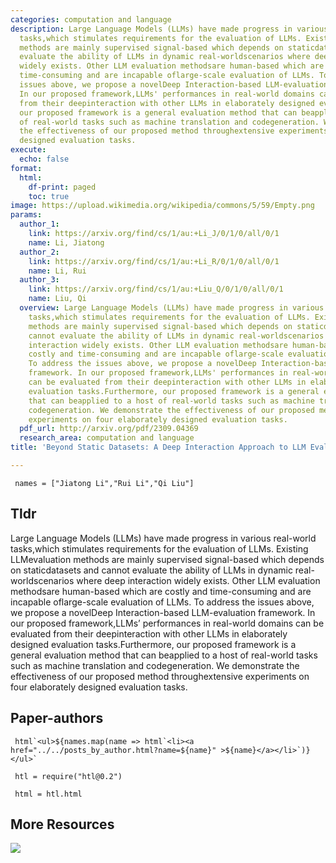 ```yaml
---
categories: computation and language
description: Large Language Models (LLMs) have made progress in various real-world
  tasks,which stimulates requirements for the evaluation of LLMs. Existing LLMevaluation
  methods are mainly supervised signal-based which depends on staticdatasets and cannot
  evaluate the ability of LLMs in dynamic real-worldscenarios where deep interaction
  widely exists. Other LLM evaluation methodsare human-based which are costly and
  time-consuming and are incapable oflarge-scale evaluation of LLMs. To address the
  issues above, we propose a novelDeep Interaction-based LLM-evaluation framework.
  In our proposed framework,LLMs' performances in real-world domains can be evaluated
  from their deepinteraction with other LLMs in elaborately designed evaluation tasks.Furthermore,
  our proposed framework is a general evaluation method that can beapplied to a host
  of real-world tasks such as machine translation and codegeneration. We demonstrate
  the effectiveness of our proposed method throughextensive experiments on four elaborately
  designed evaluation tasks.
execute:
  echo: false
format:
  html:
    df-print: paged
    toc: true
image: https://upload.wikimedia.org/wikipedia/commons/5/59/Empty.png
params:
  author_1:
    link: https://arxiv.org/find/cs/1/au:+Li_J/0/1/0/all/0/1
    name: Li, Jiatong
  author_2:
    link: https://arxiv.org/find/cs/1/au:+Li_R/0/1/0/all/0/1
    name: Li, Rui
  author_3:
    link: https://arxiv.org/find/cs/1/au:+Liu_Q/0/1/0/all/0/1
    name: Liu, Qi
  overview: Large Language Models (LLMs) have made progress in various real-world
    tasks,which stimulates requirements for the evaluation of LLMs. Existing LLMevaluation
    methods are mainly supervised signal-based which depends on staticdatasets and
    cannot evaluate the ability of LLMs in dynamic real-worldscenarios where deep
    interaction widely exists. Other LLM evaluation methodsare human-based which are
    costly and time-consuming and are incapable oflarge-scale evaluation of LLMs.
    To address the issues above, we propose a novelDeep Interaction-based LLM-evaluation
    framework. In our proposed framework,LLMs' performances in real-world domains
    can be evaluated from their deepinteraction with other LLMs in elaborately designed
    evaluation tasks.Furthermore, our proposed framework is a general evaluation method
    that can beapplied to a host of real-world tasks such as machine translation and
    codegeneration. We demonstrate the effectiveness of our proposed method throughextensive
    experiments on four elaborately designed evaluation tasks.
  pdf_url: http://arxiv.org/pdf/2309.04369
  research_area: computation and language
title: 'Beyond Static Datasets: A Deep Interaction Approach to LLM Evaluation'

---
```

```ojs

 names = ["Jiatong Li","Rui Li","Qi Liu"] 

``` 

## Tldr 
Large Language Models (LLMs) have made progress in various real-world tasks,which stimulates requirements for the evaluation of LLMs. Existing LLMevaluation methods are mainly supervised signal-based which depends on staticdatasets and cannot evaluate the ability of LLMs in dynamic real-worldscenarios where deep interaction widely exists. Other LLM evaluation methodsare human-based which are costly and time-consuming and are incapable oflarge-scale evaluation of LLMs. To address the issues above, we propose a novelDeep Interaction-based LLM-evaluation framework. In our proposed framework,LLMs' performances in real-world domains can be evaluated from their deepinteraction with other LLMs in elaborately designed evaluation tasks.Furthermore, our proposed framework is a general evaluation method that can beapplied to a host of real-world tasks such as machine translation and codegeneration. We demonstrate the effectiveness of our proposed method throughextensive experiments on four elaborately designed evaluation tasks.

## Paper-authors

```ojs

 html`<ul>${names.map(name => html`<li><a href="../../posts_by_author.html?name=${name}" >${name}</a></li>`)}</ul>` 

``` 

```ojs

 htl = require("htl@0.2") 

``` 

```ojs

 html = htl.html 

``` 

## More Resources
[![](https://img.shields.io/badge/PDF-green?style=flat)]({{< meta params.pdf_url >}})
